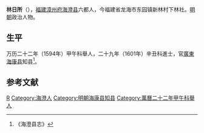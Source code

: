 '''林日所'''（{{bd|？||？|catIdx=}}），[[福建|福建]][[漳州府|漳州府]][[海澄县|海澄县]]六都人，今福建省龙海市东园镇新林村下林社。[[明朝|明朝]]政治人物。

== 生平 ==
万历二十二年（1594年）甲午科舉人，二十九年（1601年）辛丑科進士，官[[廣東|廣東]][[海康县|海康县]]知县<ref>《海澄县志》</ref>。

==参考文献==
{{reflist}}

{{萬曆二十九年辛丑科殿試金榜}}
{{DEFAULTSORT:}}
[[Category:林姓|R]]
[[Category:海澄人|Category:海澄人]]
[[Category:明朝海康县知县|Category:明朝海康县知县]]
[[Category:萬曆二十二年甲午科舉人|Category:萬曆二十二年甲午科舉人]]